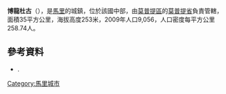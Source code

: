 '''博龍杜古'''（{{lang-fr|Borondougou}}），是[[馬里|馬里]]的城鎮，位於該國中部，由[[莫普提區|莫普提區]]的[[莫普提省|莫普提省]]負責管轄，面積35平方公里，海拔高度253米，2009年人口9,056，人口密度每平方公里258.74人。

{{Coord|14|49|24|N|3|58|33|W|display=title}}

==參考資料==
*{{citation | title=Plan de Sécurité Alimentaire Commune Rurale de Borondougou 2006-2010 | publisher=Commissariat à la Sécurité Alimentaire, République du Mali, USAID-Mali | year=2006 | url=http://www.aec.msu.edu/fs2/mali_fd_strtgy/plans/mopti/mopti/psa_borondougou.pdf | language=fr | deadurl=yes | archiveurl=https://web.archive.org/web/20120913110437/http://www.aec.msu.edu/fs2/mali_fd_strtgy/plans/mopti/mopti/psa_borondougou.pdf | archivedate=2012年9月13日 | df= | accessdate=2015年7月17日 }}.

{{莫普提區}}

[[Category:馬里城市|Category:馬里城市]]


{{Mali-geo-stub}}